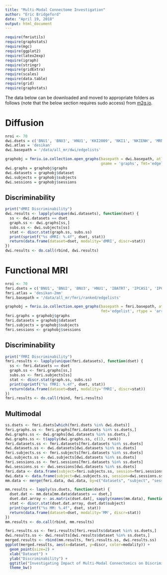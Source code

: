 ```yaml
---
title: "Multi-Modal Connectome Investigation"
author: "Eric Bridgeford"
date: "April 19, 2018"
output: html_document
---
```


```r
require(fmriutils)
require(graphstats)
require(mgc)
require(ggplot2)
require(latex2exp)
require(igraph)
require(stringr)
require(gridExtra)
require(scales)
require(data.table)
require(grid)
require(graphstats)
```


The data below can be downloaded and moved to appropriate folders as follows (note that the below section requires sudo access) from [m2g.io](m2g.io).

# Diffusion

```r
nroi <- 70
dwi.dsets = c('BNU1', 'BNU3', 'HNU1', 'KKI2009', 'NKI1', 'NKIENH', 'MRN1313', 'Templeton114', 'Templeton255', 'SWU4')
dwi.atlas = 'desikan'
dwi.basepath = '/data/all_mr/dwi/edgelists'

graphobj = fmriu.io.collection.open_graphs(basepath = dwi.basepath, atlases = dwi.atlas, datasets = dwi.dsets,
                                           gname = 'graphs', fmt='edgelist', rtype = 'array', flatten = TRUE)
dwi.graphs = graphobj$graphs
dwi.datasets = graphobj$dataset
dwi.subjects = graphobj$subjects
dwi.sessions = graphobj$sessions
```

## Discriminability

```r
print("dMRI Discriminability")
dwi.results <- lapply(unique(dwi.datasets), function(dset) {
  ss <- dwi.datasets == dset
  graph.ss <- dwi.graphs[ss,]
  subs.ss <- dwi.subjects[ss]
  stat <- discr.stat(graph.ss, subs.ss)
  print(sprintf("%s dMRI: %.4f", dset, stat))
  return(data.frame(dataset=dset, modality='dMRI', discr=stat))
})
dwi.results <- do.call(rbind, dwi.results)
```


# Functional MRI

```r
nroi <- 70
fmri.dsets = c('BNU1', 'BNU2', 'BNU3', 'HNU1', 'IBATRT', 'IPCAS1', 'IPCAS2', 'IPCAS5', 'IPCAS6', 'IPCAS8', 'MRN1', 'NYU1', 'SWU1', 'SWU2', 'SWU3', 'SWU4', 'UWM', 'XHCUMS')
fmri.atlas = 'desikan-2mm'
fmri.basepath = '/data/all_mr/fmri/ranked/edgelists'

graphobj = fmriu.io.collection.open_graphs(basepath = fmri.basepath, atlases = fmri.atlas, datasets=fmri.dsets,
                                           fmt='edgelist', rtype = 'array', flatten=TRUE)
fmri.graphs = graphobj$graphs
fmri.datasets = graphobj$dataset
fmri.subjects = graphobj$subjects
fmri.sessions <- graphobj$sessions
```

## Discriminability

```r
print("fMRI Discriminability")
fmri.results <- lapply(unique(fmri.datasets), function(dset) {
  ss <- fmri.datasets == dset
  graph.ss <- fmri.graphs[ss,]
  subs.ss <- fmri.subjects[ss]
  stat <- discr.stat(graph.ss, subs.ss)
  print(sprintf("%s fMRI: %.4f", dset, stat))
  return(data.frame(dataset=dset, modality='fMRI', discr=stat))
})
fmri.results <- do.call(rbind, fmri.results)
```

## Multimodal

```r
ss.dsets <- fmri.dsets[which(fmri.dsets %in% dwi.dsets)]
fmri.graphs.ss <- fmri.graphs[fmri.datasets %in% ss.dsets,]
dwi.graphs.ss <- dwi.graphs[dwi.datasets %in% ss.dsets,]
dwi.graphs.ss <- t(apply(dwi.graphs.ss, c(1), rank))
fmri.datasets.ss <- fmri.datasets[fmri.datasets %in% ss.dsets]
dwi.datasets.ss <- dwi.datasets[dwi.datasets %in% ss.dsets]
fmri.subjects.ss <- fmri.subjects[fmri.datasets %in% ss.dsets]
dwi.subjects.ss <- dwi.subjects[dwi.datasets %in% ss.dsets]
fmri.sessions.ss <- fmri.sessions[fmri.datasets %in% ss.dsets]
dwi.sessions.ss <- dwi.sessions[dwi.datasets %in% ss.dsets]
fmri.data <- data.frame(subject=fmri.subjects.ss, session=fmri.sessions.ss, datasets=fmri.datasets.ss, data=fmri.graphs.ss)
dwi.data <- data.frame(subject=dwi.subjects.ss, session=dwi.sessions.ss, datasets=dwi.datasets.ss, data=dwi.graphs.ss)
mm.data <- merge(fmri.data, dwi.data, by=c("datasets", "subject", "session"), all=FALSE)
```

```r
mm.results <- lapply(ss.dsets, function(dset) {
  dset.dat <- mm.data[mm.data$datasets == dset,]
  dset.dat.array <- as.matrix(dset.dat[, sapply(names(mm.data), function (x) grepl('data\\.', x))])
  stat <- discr.stat(dset.dat.array, dset.dat$subject)
  print(sprintf("%s MM: %.4f", dset, stat))
  return(data.frame(dataset=dset, modality='MM', discr=stat))
})
mm.results <- do.call(rbind, mm.results)
```

```r
fmri.results.ss <- fmri.results[fmri.results$dataset %in% ss.dsets,]
dwi.results.ss <- dwi.results[dwi.results$dataset %in% ss.dsets,]
merged.results <- rbind(mm.results, fmri.results.ss, dwi.results.ss)
ggplot(merged.results, aes(x=dataset, y=discr, color=modality)) +
  geom_point(size=2) +
  xlab("Dataset") +
  ylab("Discriminability") +
  ggtitle("Investigating Impact of Multi-Modal Connectomics on Discriminability") +
  theme_bw()
```
